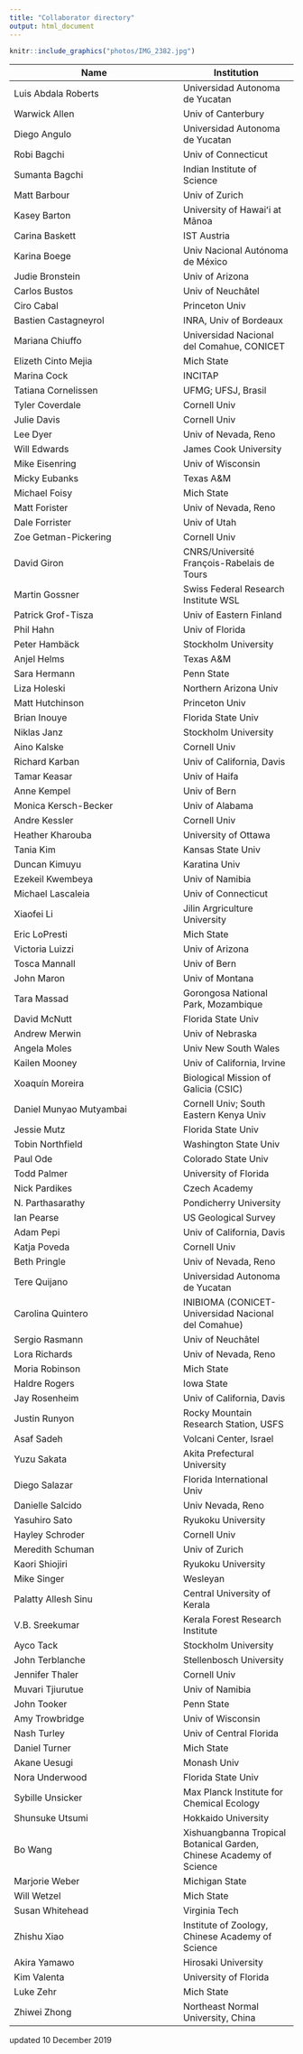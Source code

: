 ```yaml
---
title: "Collaborator directory"
output: html_document
---
```



```r
knitr::include_graphics("photos/IMG_2382.jpg")
```

Name                     | Institution
-------------------------|-----------------
Luis	Abdala Roberts | 	Universidad Autonoma de Yucatan
Warwick	Allen	 | 	Univ of Canterbury
Diego	Angulo | 		Universidad Autonoma de Yucatan
Robi	Bagchi | 		Univ of Connecticut
Sumanta	Bagchi	 | 	Indian Institute of Science
Matt	Barbour	 | 	Univ of Zurich
Kasey	Barton | 		University of Hawaiʻi at Mānoa
Carina	Baskett	 | 	IST Austria
Karina	Boege	 | 	Univ Nacional Autónoma de México
Judie	Bronstein	 | 	Univ of Arizona
Carlos	Bustos | 		Univ of Neuchâtel
Ciro	Cabal	 | 	Princeton Univ
Bastien	Castagneyrol | 		INRA, Univ of Bordeaux
Mariana	Chiuffo	 | 	Universidad Nacional del Comahue, CONICET
Elizeth	Cinto Mejia	 | 	Mich State
Marina	Cock	 | 	INCITAP
Tatiana	Cornelissen	 | 	UFMG; UFSJ, Brasil
Tyler	Coverdale	 | 	Cornell Univ
Julie	Davis | 		Cornell Univ
Lee	Dyer	 | 	Univ of Nevada, Reno
Will	Edwards	 | 	James Cook University
Mike	Eisenring	 | 	Univ of Wisconsin
Micky	Eubanks	 | 	Texas A&M
Michael	Foisy | 		Mich State
Matt	Forister	 | 	Univ of Nevada, Reno
Dale	Forrister	 | 	Univ of Utah
Zoe	Getman-Pickering | 		Cornell Univ
David	Giron	 | 	CNRS/Université François-Rabelais de Tours
Martin	Gossner | 		Swiss Federal Research Institute WSL
Patrick	Grof-Tisza | 		Univ of Eastern Finland
Phil	Hahn | 		Univ of Florida
Peter	Hambäck	 | 	Stockholm University
Anjel	Helms | 		Texas A&M
Sara	Hermann	 | 	Penn State
Liza	Holeski	 | 	Northern Arizona Univ
Matt	Hutchinson | 		Princeton Univ
Brian	Inouye | 		Florida State Univ
Niklas	Janz	 | 	Stockholm University
Aino	Kalske	 | 	Cornell Univ
Richard	Karban | 		Univ of California, Davis
Tamar	Keasar | 		Univ of Haifa
Anne	Kempel | 		Univ of Bern
Monica	Kersch-Becker | 		Univ of Alabama
Andre	Kessler | 		Cornell Univ
Heather	Kharouba | 		University of Ottawa
Tania	Kim	 | 	Kansas State Univ
Duncan	Kimuyu	 | 	Karatina Univ
Ezekeil	Kwembeya | 		Univ of Namibia
Michael	Lascaleia	 | 	Univ of Connecticut
Xiaofei	Li | 		Jilin Argriculture University
Eric	LoPresti | 		Mich State
Victoria	Luizzi | 		Univ of Arizona
Tosca	Mannall	 | 	Univ of Bern
John	Maron	 | 	Univ of Montana
Tara	Massad | 		Gorongosa National Park, Mozambique
David	McNutt	 | 	Florida State Univ
Andrew	Merwin	 | 	Univ of Nebraska
Angela	Moles	 | 	Univ New South Wales
Kailen	Mooney | 		Univ of California, Irvine
Xoaquín	Moreira	 | 	Biological Mission of Galicia (CSIC)
Daniel Munyao	Mutyambai | 		Cornell Univ; South Eastern Kenya Univ
Jessie	Mutz | 		Florida State Univ
Tobin	Northfield	 | 	Washington State Univ
Paul	Ode	 | 	Colorado State Univ
Todd	Palmer | 		University of Florida
Nick	Pardikes | 		Czech Academy
N.	Parthasarathy	 | 	Pondicherry University
Ian	Pearse | 		US Geological Survey
Adam	Pepi | 		Univ of California, Davis
Katja	Poveda	 | 	Cornell Univ
Beth	Pringle	 | 	Univ of Nevada, Reno
Tere	Quijano | 		Universidad Autonoma de Yucatan
Carolina	Quintero | 		INIBIOMA (CONICET-Universidad Nacional del Comahue)
Sergio	Rasmann	 | 	Univ of Neuchâtel
Lora	Richards | 		Univ of Nevada, Reno
Moria	Robinson | 		Mich State
Haldre	Rogers | 		Iowa State
Jay	Rosenheim	 | 	Univ of California, Davis
Justin	Runyon | 		Rocky Mountain Research Station, USFS
Asaf	Sadeh	 | 	Volcani Center, Israel
Yuzu	Sakata | 		Akita Prefectural University
Diego	Salazar	 | 	Florida International Univ
Danielle	Salcido | 		Univ Nevada, Reno
Yasuhiro	Sato | 		Ryukoku University
Hayley	Schroder | 		Cornell Univ
Meredith	Schuman	 | 	Univ of Zurich
Kaori	Shiojiri	 | 	Ryukoku University
Mike	Singer	 | 	Wesleyan
Palatty Allesh	Sinu | 		Central University of Kerala
V.B.	Sreekumar	 | 	Kerala Forest Research Institute
Ayco	Tack	 | 	Stockholm University
John	Terblanche | 		Stellenbosch University
Jennifer	Thaler | 		Cornell Univ
Muvari	Tjiurutue	 | 	Univ of Namibia
John	Tooker | 		Penn State
Amy	Trowbridge | 		Univ of Wisconsin
Nash	Turley	 | 	Univ of Central Florida
Daniel	Turner	 | 	Mich State
Akane	Uesugi | 		Monash Univ
Nora	Underwood	 | 	Florida State Univ
Sybille	Unsicker | 		Max Planck Institute for Chemical Ecology
Shunsuke	Utsumi | 		Hokkaido University
Bo	Wang | 		Xishuangbanna Tropical Botanical Garden, Chinese Academy of Science
Marjorie	Weber	 | 	Michigan State
Will	Wetzel	 | 	Mich State
Susan	Whitehead	 | 	Virginia Tech
Zhishu	Xiao | 		Institute of Zoology, Chinese Academy of Science
Akira	Yamawo | 		Hirosaki University
Kim	Valenta	 | 	University of Florida
Luke	Zehr	 | 	Mich State
Zhiwei	Zhong	 | 	Northeast Normal University, China

updated 10 December 2019